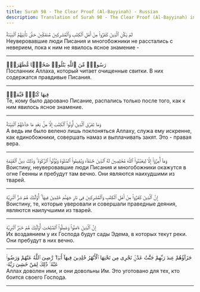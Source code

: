 ```yaml
---
title: Surah 98 - The Clear Proof (Al-Bayyinah) - Russian
description: Translation of Surah 98 - The Clear Proof (Al-Bayyinah) in Russian
---
```





<Aside type="quran" title="1">
لَمْ يَكُنِ ٱلَّذِينَ كَفَرُوا۟ مِنْ أَهْلِ ٱلْكِتَٰبِ وَٱلْمُشْرِكِينَ مُنفَكِّينَ حَتَّىٰ تَأْتِيَهُمُ ٱلْبَيِّنَةُ
</Aside>

<Aside type="reference" title="1">
Неуверовавшие люди Писания и многобожники не расстались с неверием, пока к ним не явилось ясное знамение -
</Aside>

---

<Aside type="quran" title="2">
رَسُولٌۭ مِّنَ ٱللَّهِ يَتْلُوا۟ صُحُفًۭا مُّطَهَّرَةًۭ
</Aside>

<Aside type="reference" title="2">
Посланник Аллаха, который читает очищенные свитки. В них содержатся правдивые Писания.
</Aside>

---

<Aside type="quran" title="3">
فِيهَا كُتُبٌۭ قَيِّمَةٌۭ
</Aside>

<Aside type="reference" title="3">
Те, кому было даровано Писание, распались только после того, как к ним явилось ясное знамение.
</Aside>

---

<Aside type="quran" title="4">
وَمَا تَفَرَّقَ ٱلَّذِينَ أُوتُوا۟ ٱلْكِتَٰبَ إِلَّا مِنۢ بَعْدِ مَا جَآءَتْهُمُ ٱلْبَيِّنَةُ
</Aside>

<Aside type="reference" title="4">
А ведь им было велено лишь поклоняться Аллаху, служа ему искренне, как единобожники, совершать намаз и выплачивать закят. Это - правая вера.
</Aside>

---

<Aside type="quran" title="5">
وَمَآ أُمِرُوٓا۟ إِلَّا لِيَعْبُدُوا۟ ٱللَّهَ مُخْلِصِينَ لَهُ ٱلدِّينَ حُنَفَآءَ وَيُقِيمُوا۟ ٱلصَّلَوٰةَ وَيُؤْتُوا۟ ٱلزَّكَوٰةَ ۚ وَذَٰلِكَ دِينُ ٱلْقَيِّمَةِ
</Aside>

<Aside type="reference" title="5">
Воистину, неуверовавшие люди Писания и многобожники окажутся в огне Геенны и пребудут там вечно. Они являются наихудшими из тварей.
</Aside>

---

<Aside type="quran" title="6">
إِنَّ ٱلَّذِينَ كَفَرُوا۟ مِنْ أَهْلِ ٱلْكِتَٰبِ وَٱلْمُشْرِكِينَ فِى نَارِ جَهَنَّمَ خَٰلِدِينَ فِيهَآ ۚ أُو۟لَٰٓئِكَ هُمْ شَرُّ ٱلْبَرِيَّةِ
</Aside>

<Aside type="reference" title="6">
Воистину, те, которые уверовали и совершали праведные деяния, являются наилучшими из тварей.
</Aside>

---

<Aside type="quran" title="7">
إِنَّ ٱلَّذِينَ ءَامَنُوا۟ وَعَمِلُوا۟ ٱلصَّٰلِحَٰتِ أُو۟لَٰٓئِكَ هُمْ خَيْرُ ٱلْبَرِيَّةِ
</Aside>

<Aside type="reference" title="7">
Их воздаянием у их Господа будут сады Эдема, в которых текут реки. Они пребудут в них вечно.
</Aside>

---

<Aside type="quran" title="8">
جَزَآؤُهُمْ عِندَ رَبِّهِمْ جَنَّٰتُ عَدْنٍۢ تَجْرِى مِن تَحْتِهَا ٱلْأَنْهَٰرُ خَٰلِدِينَ فِيهَآ أَبَدًۭا ۖ رَّضِىَ ٱللَّهُ عَنْهُمْ وَرَضُوا۟ عَنْهُ ۚ ذَٰلِكَ لِمَنْ خَشِىَ رَبَّهُۥ
</Aside>

<Aside type="reference" title="8">
Аллах доволен ими, и они довольны Им. Это уготовано для тех, кто боится своего Господа.
</Aside>

---
